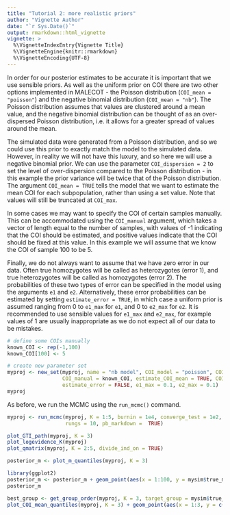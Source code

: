 ```yaml
---
title: "Tutorial 2: more realistic priors"
author: "Vignette Author"
date: "`r Sys.Date()`"
output: rmarkdown::html_vignette
vignette: >
  %\VignetteIndexEntry{Vignette Title}
  %\VignetteEngine{knitr::rmarkdown}
  %\VignetteEncoding{UTF-8}
---
```



In order for our posterior estimates to be accurate it is important that we use sensible priors. As well as the uniform prior on COI there are two other options implemented in MALECOT - the Poisson distribution (`COI_mean = "poisson"`) and the negative binomial distribution (`COI_mean = "nb"`). The Poisson distribution assumes that values are clustered around a mean value, and the negative binomial distribution can be thought of as an over-dispersed Poisson distribution, i.e. it allows for a greater spread of values around the mean.

The simulated data were generated from a Poisson distribution, and so we could use this prior to exactly match the model to the simulated data. However, in reality we will not have this luxury, and so here we will use a negative binomial prior. We can use the parameter `COI_dispersion = 2` to set the level of over-dispersion compared to the Poisson distribution - in this example the prior variance will be twice that of the Poisson distribution. The argument `COI_mean = TRUE` tells the model that we want to estimate the mean COI for each subpopulation, rather than using a set value. Note that values will still be truncated at `COI_max`.

In some cases we may want to specify the COI of certain samples manually. This can be accommodated using the `COI_manual` argument, which takes a vector of length equal to the number of samples, with values of -1 indicating that the COI should be estimated, and positive values indicate that the COI should be fixed at this value. In this example we will assume that we know the COI of sample 100 to be 5.

Finally, we do not always want to assume that we have zero error in our data. Often true homozygotes will be called as heterozygotes (error 1), and true heterozygotes will be called as homozygotes (error 2). The probabilities of these two types of error can be specified in the model using the arguments `e1` and `e2`. Alternatively, these error probabilities can be estimated by setting `estimate_error = TRUE`, in which case a uniform prior is assumed ranging from 0 to `e1_max` for `e1`, and 0 to `e2_max` for `e2`. It is recommended to use sensible values for `e1_max` and `e2_max`, for example values of 1 are usually inappropriate as we do not expect all of our data to be mistakes.

```r
# define some COIs manually
known_COI <- rep(-1,100)
known_COI[100] <- 5

# create new parameter set
myproj <- new_set(myproj, name = "nb model", COI_model = "poisson", COI_max = 20,
                  COI_manual = known_COI, estimate_COI_mean = TRUE, COI_dispersion = 2,
                  estimate_error = FALSE, e1_max = 0.1, e2_max = 0.1)
myproj
```

As before, we run the MCMC using the `run_mcmc()` command.

```r
myproj <- run_mcmc(myproj, K = 1:5, burnin = 1e4, converge_test = 1e2, samples = 1e3,
                   rungs = 10, pb_markdown =  TRUE)
```

```r
plot_GTI_path(myproj, K = 3)
plot_logevidence_K(myproj)
plot_qmatrix(myproj, K = 2:5, divide_ind_on = TRUE)

posterior_m <- plot_m_quantiles(myproj, K = 3)

library(ggplot2)
posterior_m <- posterior_m + geom_point(aes(x = 1:100, y = mysim$true_m), col = "red", shape = 4)
posterior_m

best_group <- get_group_order(myproj, K = 3, target_group = mysim$true_group)
plot_COI_mean_quantiles(myproj, K = 3) + geom_point(aes(x = 1:3, y = c(1.2,2,3)[best_group]), col = "red", shape = 4)
```
